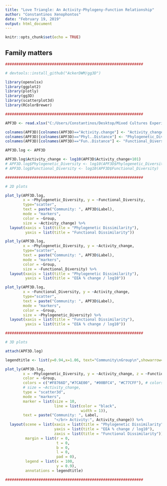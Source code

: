 ```yaml
---
title: "Love Triangle: An Activity-Phylogeny-Function Relationship"
author: "Constantinos Xenophontos"
date: "February 19, 2019"
output: html_document
---
```


<style>
.main-container {
  max-width: 1800px;
  margin-left: 500px;
  margin-right: auto;
}
</style>

```r
knitr::opts_chunk$set(echo = TRUE)
```

## Family matters

```r
##############################################################

# devtools::install_github("AckerDWM/gg3D")

library(openxlsx)
library(ggplot2)
library(plotly)
library(gg3D)
library(scatterplot3d)
library(RColorBrewer)

##############################################################

APF3D <- read.xlsx("C:/Users/Constantinos/Desktop/Mixed Cultures Experiment - 2018/Assay-25_Fluorescence Assays Rates/Clusters/Activity-Dissimilarity matrix.xlsx")

colnames(APF3D)[colnames(APF3D)=="Activity.change"] <- "Activity_change"
colnames(APF3D)[colnames(APF3D)=="Phyl..Distance"] <- "Phylogenetic_Diversity"
colnames(APF3D)[colnames(APF3D)=="Fun..Distance"] <- "Functional_Diversity"

APF3D.log <- APF3D

APF3D.log$Activity_change <- log10(APF3D$Activity_change+101)
# APF3D.log$Phylogenetic_Diversity <- log10(APF3D$Phylogenetic_Diversity)
# APF3D.log$Functional_Diversity <- log10(APF3D$Functional_Diversity)

##############################################################

# 2D plots

plot_ly(APF3D.log,
        x = ~Phylogenetic_Diversity, y = ~Functional_Diversity,
        type="scatter",
        text = paste("Community: ", APF3D$Label),
        mode = "markers",
        color = ~Group,
        size = ~Activity_change) %>%
  layout(xaxis = list(title = "Phylogenetic Dissimilarity"),
         yaxis = list(title = "Functional Dissimilarity"))

plot_ly(APF3D.log,
        x = ~Phylogenetic_Diversity, y = ~Activity_change,
        type="scatter",
        text = paste("Community: ", APF3D$Label),
        mode = "markers",
        color = ~Group,
        size = ~Functional_Diversity) %>%
  layout(xaxis = list(title = "Phylogenetic Dissimilarity"),
         yaxis = list(title = "EEA % change / log10"))

plot_ly(APF3D.log,
        x = ~Functional_Diversity, y = ~Activity_change,
        type="scatter",
        text = paste("Community: ", APF3D$Label),
        mode = "markers",
        color = ~Group,
        size = ~Phylogenetic_Diversity) %>%
  layout(xaxis = list(title = "Functional Dissimilarity"),
         yaxis = list(title = "EEA % change / log10"))

##############################################################

# 3D plots

attach(APF3D.log)

legendtitle <- list(y=0.94,x=1.06, text="Community\nGroup\n",showarrow=F)

plot_ly(APF3D.log,
        x = ~Phylogenetic_Diversity, y = ~Activity_change, z = ~Functional_Diversity,
        color = ~Group,
        colors = c("#F8766D","#7CAE00", "#00BFC4", "#C77CFF"), # colors = "Set1",
        # size = ~Activity_change,
        type = "scatter3d",
        mode = "markers",
        marker = list(size = 10,
                      line = list(color = "black",
                                  width = 1)),
        text = paste("Community: ", Label,
                      "</br> Activity:", Activity_change)) %>%
  layout(scene = list(xaxis = list(title = "Phylogenetic Dissimilarity"),
                      yaxis = list(title = "EEA % change / log10"),
                      zaxis = list(title = "Functional Dissimilarity")),
         margin = list(r = 0,
                       t = 0,
                       b = 0,
                       l = 0,
                       pad = 0),
         legend = list(x = 100,
                       y = 0.9),
         annotations = legendtitle)

##############################################################
```